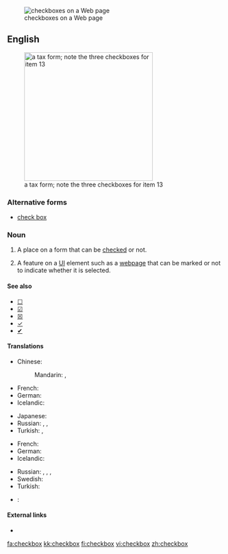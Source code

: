 [[File:Checkbox.png|thumb|checkboxes on a Web page]]
==English==
[[File:Form W-2, 2006.png|thumb|300px|right|a tax form; note the three checkboxes for item 13]]

===Alternative forms===
* [[check box]]

===Noun===
{{en-noun|pl=checkboxes}}

# A place on a form that can be [[checked]] or not.
# {{graphical user interface}} A feature on a [[UI]] element such as a [[webpage]] that can be marked or not to indicate whether it is selected.

====See also====
* [[☐]]
* [[☑]]
* [[☒]]
* [[✓]]
* [[✔]]

====Translations====
{{trans-top|A place on a form that can be checked or not}}
* Chinese:
*: Mandarin: {{t|zh|複選框|sc=Hani}}, {{t|zh|复选框|tr=fùxuǎnkuāng|sc=Hani}}
* French: {{t+|fr|case à cocher|f}}
* German: {{t+|de|Kontrollkästchen|n}}
* Icelandic: {{t-|is|gátreitur|m}}
{{trans-mid}}
* Japanese: {{t-|ja|チェックボックス|tr=chekkubokkusu|sc=Jpan}}
* Russian: {{t+|ru|флажок|m|tr=flažók|sc=Cyrl}}, {{t-|ru|чек-бокс|m|tr=ček-bóks|sc=Cyrl}}, {{t+|ru|галочка|f|tr=gáločka|sc=Cyrl}}
* Turkish: {{t-|tr|işaret kutusu}}, {{t-|tr|onay kutusu}}
{{trans-bottom}}

{{trans-top|{{graphical user interface}}: a feature on a webpage that can be marked or not}}
* French: {{t+|fr|case à cocher|f}}
* German: {{t-|de|Kontrollbox|f}}
* Icelandic: {{t-|is|gátreitur|m}}
{{trans-mid}}
* Russian: {{t+|ru|переключатель|m|tr=pereključátelʹ|sc=Cyrl}}, {{t+|ru|флажок|m|tr=flažók|sc=Cyrl}}, {{t-|ru|чек-бокс|m|tr=ček-bóks|sc=Cyrl}}, {{t+|ru|галочка|f|tr=gáločka|sc=Cyrl}}
* Swedish: {{t-|sv|kryssruta|c}}
* Turkish: {{t-|tr|seçme kutusu}}
{{trans-bottom}}

{{checktrans-top}}
* {{ttbc|sv}}: {{t-|sv|kryssruta|c}}
{{trans-bottom}}

====External links====
* {{pedialite}}

[[fa:checkbox]]
[[kk:checkbox]]
[[fi:checkbox]]
[[vi:checkbox]]
[[zh:checkbox]]